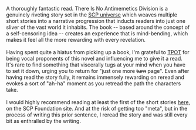 A thoroughly fantastic read. There Is No Antimemetics Division is a genuinely
riveting story set in the
[SCP universe](https://scp-wiki.wikidot.com/universe-hub) which weaves multiple
short stories into a narrative progression that inducts readers into just one
sliver of the vast world it inhabits. The book -- based around the concept of a
self-censoring idea -- creates an experience that is mind-bending, which makes
it feel all the more rewarding with every revelation.\
\
Having spent quite a hiatus from picking up a book, I'm grateful to
[TPOT](https://knowyourmeme.com/memes/subcultures/tpot-postrat) for being vocal
proponents of this novel and influencing me to give it a read. It's rare to find
something that viscerally tugs at your mind when you have to set it down, urging
you to return for "just one more ~~turn~~ page". Even after having read the
story fully, it remains immensely rewarding on reread and evokes a sort of
"ah-ha" moment as you retread the path the characters take. \
\
I would highly recommend reading at least the first of the short stories
[here](https://scp-wiki.wikidot.com/we-need-to-talk-about-fifty-five), on the
SCP Foundation site. And at the risk of getting too "meta", but in the process
of writing this prior sentence, I reread the story and was still every bit as
enthralled by the writing.
